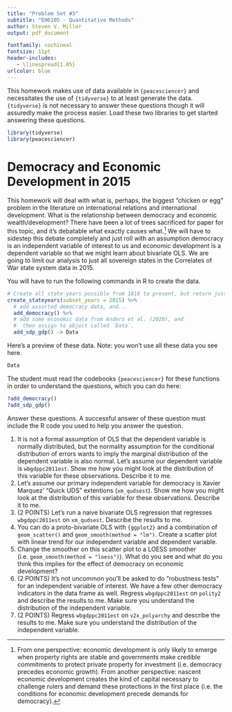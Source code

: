 ```yaml
---
title: "Problem Set #3"
subtitle: "EH6105 - Quantitative Methods"
author: Steven V. Miller
output: pdf_document

fontfamily: cochineal
fontsize: 11pt
header-includes:
   - \linespread{1.05}
urlcolor: blue
---
```


This homework makes use of data available in `{peacesciencer}` and necessitates the use of `{tidyverse}` to at least generate the data. `{tidyverse}` is not necessary to answer these questions though it will assuredly make the process easier. Load these two libraries to get started answering these questions.

```r
library(tidyverse)
library(peacesciencer)
```

# Democracy and Economic Development in 2015

This homework will deal with what is, perhaps, the biggest "chicken or egg" problem in the literature on international relations and international development. What is the relationship between democracy and economic wealth/development? There have been a lot of trees sacrificed for paper for this topic, and it's debatable what exactly causes what.[^debate] We will have to sidestep this debate completely and just roll with an assumption democracy is an independent variable of interest to us and economic development is a dependent variable so that we might learn about bivariate OLS. We are going to limit our analysis to just all sovereign states in the Correlates of War state system data in 2015.

[^debate]: From one perspective: economic development is only likely to emerge when property rights are stable and governments make credible commitments to protect private property for investment (i.e. democracy precedes economic growth). From another perspective: nascent economic development creates the kind of capital necessary to challenge rulers and demand these protections in the first place (i.e. the conditions for economic development precede demands for democracy).

You will have to run the following commands in R to create the data.

```r
# Create all state-years possible from 1816 to present, but return just 2015, and...
create_stateyears(subset_years = 2015) %>%
  # add assorted democracy data, and...
  add_democracy() %>% 
  # add some economic data from Anders et al. (2020), and
  #  then assign to object called `Data`.
  add_sdp_gdp() -> Data
```


Here's a preview of these data. Note: you won't use all these data you see here.

```r
Data
```

The student must read the codebooks `{peacesciencer}` for these functions in order to understand the questions, which you can do here:

```r
?add_democracy()
?add_sdp_gdp()
```

Answer these questions. A successful answer of these question must include the R code you used to help you answer the question.

1. It is not a formal assumption of OLS that the dependent variable is normally distributed, but the normality assumption for the conditional distribution of errors wants to imply the marginal distribution of the dependent variable is also normal. Let's assume our dependent variable is `wbgdppc2011est`. Show me how you might look at the distribution of this variable for these observations. Describe it to me.
2. Let's assume our primary independent variable for democracy is Xavier Marquez' "Quick UDS" extentions (`xm_qudsest`).  Show me how you might look at the distribution of this variable for these observations. Describe it to me.
3.  (2 POINTS) Let's run a naive bivariate OLS regression that regresses `wbgdppc2011est` on `xm_qudsest`. Describe the results to me.
4. You can do a proto-bivariate OLS with `{ggplot2}` and a combination of `geom_scatter()` and `geom_smooth(method = "lm")`. Create a scatter plot with linear trend for our independent variable and dependent variable.
5. Change the smoother on this scatter plot to a LOESS smoother (i.e. `geom_smooth(method = "loess")`). What do you see and what do you think this implies for the effect of democracy on economic development?
6.  (2 POINTS) It's not uncommon you'll be asked to do "robustness tests" for an independent variable of interest. We have a few other democracy indicators in the data frame as well. Regress `wbgdppc2011est` on `polity2` and describe the results to me. Make sure you understand the distribution of the independent variable.
7.  (2 POINTS) Regress `wbgdppc2011est` on `v2x_polyarchy` and describe the results to me. Make sure you understand the distribution of the independent variable.
